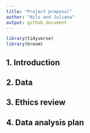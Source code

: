 ```yaml
---
title: "Project proposal"
author: "Nils and Juliana"
output: github_document
---
```


```r
library(tidyverse)
library(broom)
```

## 1. Introduction



## 2. Data


## 3. Ethics review

## 4. Data analysis plan



